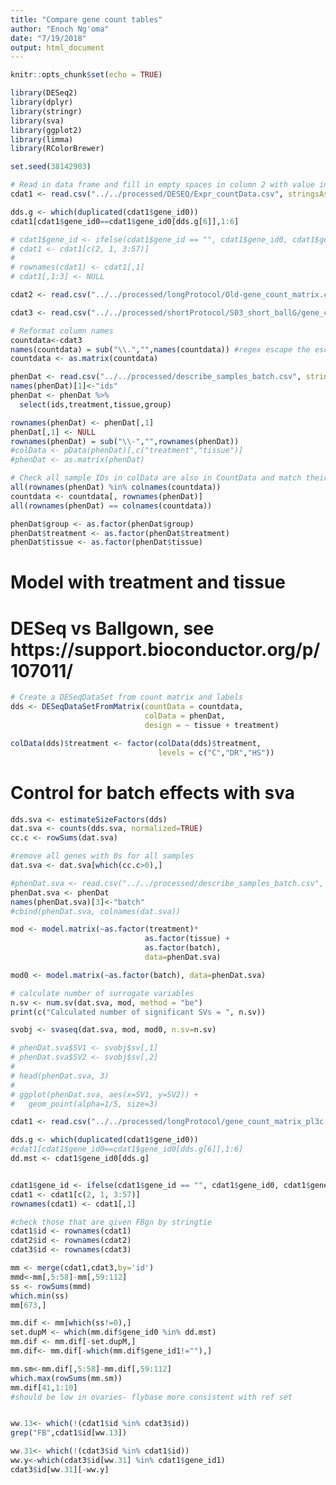 ```yaml
---
title: "Compare gene count tables"
author: "Enoch Ng'oma"
date: "7/19/2018"
output: html_document
---
```


```r
knitr::opts_chunk$set(echo = TRUE)

library(DESeq2)
library(dplyr)
library(stringr)
library(sva)
library(ggplot2)
library(limma)
library(RColorBrewer)

set.seed(38142903)
```

```r
# Read in data frame and fill in empty spaces in column 2 with value in 1
cdat1 <- read.csv("../../processed/DESEQ/Expr_countData.csv", stringsAsFactors = FALSE)

dds.g <- which(duplicated(cdat1$gene_id0))
cdat1[cdat1$gene_id0==cdat1$gene_id0[dds.g[6]],1:6]

# cdat1$gene_id <- ifelse(cdat1$gene_id == "", cdat1$gene_id0, cdat1$gene_id) 
# cdat1 <- cdat1[c(2, 1, 3:57)]
# 
# rownames(cdat1) <- cdat1[,1]
# cdat1[,1:3] <- NULL

cdat2 <- read.csv("../../processed/longProtocol/Old-gene_count_matrix.csv", row.names="gene_id")

cdat3 <- read.csv("../../processed/shortProtocol/S03_short_ballG/gene_count_matrix.csv", row.names="gene_id")

```



```r

# Reformat column names
countdata<-cdat3
names(countdata) = sub("\\.","",names(countdata)) #regex escape the escape
countdata <- as.matrix(countdata)

phenDat <- read.csv("../../processed/describe_samples_batch.csv", stringsAsFactors = FALSE)
names(phenDat)[1]<-"ids"
phenDat <- phenDat %>%
  select(ids,treatment,tissue,group)

rownames(phenDat) <- phenDat[,1]
phenDat[,1] <- NULL
rownames(phenDat) = sub("\\-","",rownames(phenDat)) 
#colData <- pData(phenDat)[,c("treatment","tissue")]
#phenDat <- as.matrix(phenDat)

# Check all sample IDs in colData are also in CountData and match their orders
all(rownames(phenDat) %in% colnames(countdata))
countdata <- countdata[, rownames(phenDat)]
all(rownames(phenDat) == colnames(countdata))

phenDat$group <- as.factor(phenDat$group)
phenDat$treatment <- as.factor(phenDat$treatment)
phenDat$tissue <- as.factor(phenDat$tissue)
```

# Model with treatment and tissue
# DESeq vs Ballgown, see https://support.bioconductor.org/p/107011/

```r
# Create a DESeqDataSet from count matrix and labels
dds <- DESeqDataSetFromMatrix(countData = countdata,
                              colData = phenDat, 
                              design = ~ tissue + treatment)

colData(dds)$treatment <- factor(colData(dds)$treatment,
                                 levels = c("C","DR","HS"))


```


# Control for batch effects with sva

```r
dds.sva <- estimateSizeFactors(dds)
dat.sva <- counts(dds.sva, normalized=TRUE)
cc.c <- rowSums(dat.sva)

#remove all genes with 0s for all samples
dat.sva <- dat.sva[which(cc.c>0),]

#phenDat.sva <- read.csv("../../processed/describe_samples_batch.csv", stringsAsFactors = FALSE)
phenDat.sva <- phenDat
names(phenDat.sva)[3]<-"batch"
#cbind(phenDat.sva, colnames(dat.sva))

mod <- model.matrix(~as.factor(treatment)* 
                              as.factor(tissue) + 
                              as.factor(batch), 
                              data=phenDat.sva)

mod0 <- model.matrix(~as.factor(batch), data=phenDat.sva) 

# calculate number of surrogate variables
n.sv <- num.sv(dat.sva, mod, method = "be")
print(c("Calculated number of significant SVs = ", n.sv))

svobj <- svaseq(dat.sva, mod, mod0, n.sv=n.sv) 

# phenDat.sva$SV1 <- svobj$sv[,1]
# phenDat.sva$SV2 <- svobj$sv[,2]
# 
# head(phenDat.sva, 3)
# 
# ggplot(phenDat.sva, aes(x=SV1, y=SV2)) +
#   geom_point(alpha=1/5, size=3)

```


```r
cdat1 <- read.csv("../../processed/longProtocol/gene_count_matrix_pl3c.csv", stringsAsFactors = FALSE)

dds.g <- which(duplicated(cdat1$gene_id0))
#cdat1[cdat1$gene_id0==cdat1$gene_id0[dds.g[6]],1:6]
dd.mst <- cdat1$gene_id0[dds.g]


cdat1$gene_id <- ifelse(cdat1$gene_id == "", cdat1$gene_id0, cdat1$gene_id) 
cdat1 <- cdat1[c(2, 1, 3:57)]
rownames(cdat1) <- cdat1[,1]

#check those that are given FBgn by stringtie
cdat1$id <- rownames(cdat1)
cdat2$id <- rownames(cdat2)
cdat3$id <- rownames(cdat3)

mm <- merge(cdat1,cdat3,by='id')
mmd<-mm[,5:58]-mm[,59:112]
ss <- rowSums(mmd)
which.min(ss)
mm[673,]

mm.dif <- mm[which(ss!=0),]
set.dupM <- which(mm.dif$gene_id0 %in% dd.mst)
mm.dif <- mm.dif[-set.dupM,]
mm.dif<- mm.dif[-which(mm.dif$gene_id1!=""),]

mm.sm<-mm.dif[,5:58]-mm.dif[,59:112]
which.max(rowSums(mm.sm))
mm.dif[41,1:10]
#should be low in ovaries- flybase more consistent with ref set


ww.13<- which(!(cdat1$id %in% cdat3$id))
grep("FB",cdat1$id[ww.13])

ww.31<- which(!(cdat3$id %in% cdat1$id))
ww.y<-which(cdat3$id[ww.31] %in% cdat1$gene_id1)
cdat3$id[ww.31][-ww.y]
```